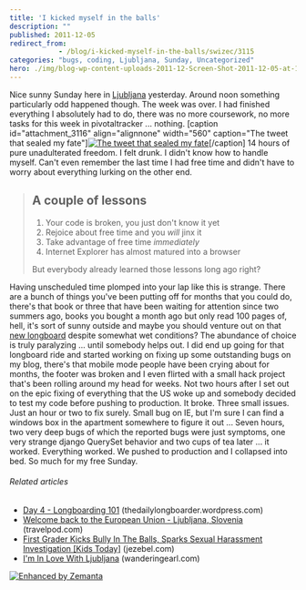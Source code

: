 ```yaml
---
title: 'I kicked myself in the balls'
description: ""
published: 2011-12-05
redirect_from: 
            - /blog/i-kicked-myself-in-the-balls/swizec/3115
categories: "bugs, coding, Ljubljana, Sunday, Uncategorized"
hero: ./img/blog-wp-content-uploads-2011-12-Screen-Shot-2011-12-05-at-12.34.59-PM.png
---
```

Nice sunny Sunday here in [Ljubljana](<http://maps.google.com/maps?ll=46.0555555556,14.5083333333&amp;spn=0.1,0.1&amp;q=46.0555555556,14.5083333333 (Ljubljana)&amp;t=h> "Ljubljana") yesterday. Around noon something particularly odd happened though. The week was over. I had finished everything I absolutely had to do, there was no more coursework, no more tasks for this week in pivotaltracker ... nothing. \[caption id=&quot;attachment_3116&quot; align=&quot;alignnone&quot; width=&quot;560&quot; caption=&quot;The tweet that sealed my fate&quot;][![The tweet that sealed my fate](http://swizec.com/blog/wp-content/uploads/2011/12/Screen-Shot-2011-12-05-at-12.34.59-PM.png "The tweet that sealed my fate")](./img/blog-wp-content-uploads-2011-12-Screen-Shot-2011-12-05-at-12.34.59-PM.png)\[/caption] 14 hours of pure unadulterated freedom. I felt drunk. I didn&#x27;t know how to handle myself. Can&#x27;t even remember the last time I had free time and didn&#x27;t have to worry about everything lurking on the other end.

> ## A couple of lessons
>
> 1. Your code is broken, you just don&#x27;t know it yet
> 2. Rejoice about free time and you _will_ jinx it
> 3. Take advantage of free time _immediately_
> 4. Internet Explorer has almost matured into a browser
>
> But everybody already learned those lessons long ago right?

Having unscheduled time plomped into your lap like this is strange. There are a bunch of things you&#x27;ve been putting off for months that you could do, there&#x27;s that book or three that have been waiting for attention since two summers ago, books you bought a month ago but only read 100 pages of, hell, it&#x27;s sort of sunny outside and maybe you should venture out on that [new longboard](http://instagr.am/p/WeRpv/) despite somewhat wet conditions? The abundance of choice is truly paralyzing ... until somebody helps out. I did end up going for that longboard ride and started working on fixing up some outstanding bugs on my blog, there&#x27;s that mobile mode people have been crying about for months, the footer was broken and I even flirted with a small hack project that&#x27;s been rolling around my head for weeks. Not two hours after I set out on the epic fixing of everything that the US woke up and somebody decided to test my code before pushing to production. It broke. Three small issues. Just an hour or two to fix surely. Small bug on IE, but I&#x27;m sure I can find a windows box in the apartment somewhere to figure it out ... Seven hours, two very deep bugs of which the reported bugs were just symptoms, one very strange django QuerySet behavior and two cups of tea later ... it worked. Everything worked. We pushed to production and I collapsed into bed. So much for my free Sunday.

###### Related articles

- [Day 4 - Longboarding 101](http://thedailylongboarder.wordpress.com/2011/09/27/day-4-longboarding-101/) (thedailylongboarder.wordpress.com)
- [Welcome back to the European Union - Ljubljana, Slovenia](http://blog.travelpod.com/travel-blog-entries/adambrownell/1/1321987855/tpod.html) (travelpod.com)
- [First Grader Kicks Bully In The Balls, Sparks Sexual Harassment Investigation \[Kids Today\]](http://jezebel.com/5864948/first-grader-kicks-bully-in-the-balls-sparks-sexual-harassment-investigation) (jezebel.com)
- [I&#x27;m In Love With Ljubljana](http://www.wanderingearl.com/im-in-love-with-ljubljana/) (wanderingearl.com)

[![Enhanced by Zemanta](http://img.zemanta.com/zemified_e.png?x-id=d4491664-5c1e-4068-983b-bf4398ecf699)](http://www.zemanta.com/ "Enhanced by Zemanta")